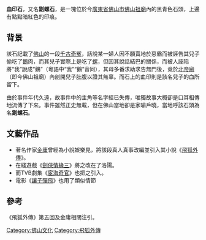 {{refimprove|time=2019-02-04T09:50:45+00:00}}
'''血印石'''，又名'''劏螺石'''，是一塊位於今[[廣東省|廣東省]][[佛山市|佛山市]][[佛山祖廟|佛山祖廟]]內的黑青色石頭，上邊有點點暗紅色的印痕。

== 背景 ==
該石記載了[[佛山|佛山]]的一段[[冤案|千古奇冤]]，話說某一婦人因不願賣地於惡霸而被誣告其兒子偷吃了[[鵝|鵝]]肉，而其兒子實際上是吃了[[螺|螺]]，但因其說話結巴的關係，而被人誣陷將“我”說成“鵝”（粵語中“我”“鵝”音同），其母多番求助求告無門後，竟於[[北帝廟|北帝廟]]（即今佛山祖廟）內剖開兒子肚腹以證其無辜。而石上的血印則是該名兒子的血所留下。

由於事件年代久遠，故事件中的主角等名字經已失傳，唯獨故事大概卻是口耳相傳地流傳了下來。事件雖然正史無載，但在佛山當地卻是家喻戶曉，當地呼該石頭為名'''劏螺石'''。

== 文藝作品 ==
*著名作家[[金庸|金庸]]曾經為小說娛樂見，將該段真人真事改編並引入其小說《[[飛狐外傳|飛狐外傳]]》。
*在綫遊戲《[[剑侠情缘网络版III|劍俠情緣三]]》將之改在了洛陽。
*而TVB劇集《[[宦海奇官|宦海奇官]]》也把之引入。
*電影《[[讓子彈飛|讓子彈飛]]》也用了類似情節

== 參考 ==

《飛狐外傳》第五回及金庸相關注引。

[[Category:佛山文化|Category:佛山文化]]
[[Category:飛狐外傳|Category:飛狐外傳]]